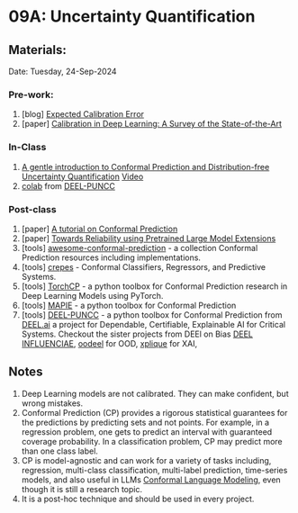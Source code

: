 # 09A: Uncertainty Quantification {.unnumbered}

## Materials:
Date: Tuesday, 24-Sep-2024

### Pre-work:
1. \[blog\] [Expected Calibration Error](https://towardsdatascience.com/expected-calibration-error-ece-a-step-by-step-visual-explanation-with-python-code-c3e9aa12937d)
2. \[paper\] [Calibration in Deep Learning: A Survey of the State-of-the-Art](https://arxiv.org/abs/2308.01222)

### In-Class
1. [A gentle introduction to Conformal Prediction and Distribution-free Uncertainty Quantification](https://people.eecs.berkeley.edu/~angelopoulos/publications/downloads/gentle_intro_conformal_dfuq.pdf) [Video](https://www.youtube.com/watch?v=nql000Lu_iE)
2. [colab](https://colab.research.google.com/drive/1TC_BM7JaEYtBIq6yuYB5U4cJjeg71Tch) from [DEEL-PUNCC](https://github.com/deel-ai/puncc)

### Post-class
1. \[paper\] [A tutorial on Conformal Prediction](https://jmlr.csail.mit.edu/papers/volume9/shafer08a/shafer08a.pdf)
2. \[paper\] [Towards Reliability using Pretrained Large Model Extensions](https://arxiv.org/abs/2207.07411)
3. \[tools\] [awesome-conformal-prediction](https://github.com/valeman/awesome-conformal-prediction) - a collection Conformal Prediction resources including implementations.
4. \[tools\] [crepes](https://github.com/henrikbostrom/crepes) - Conformal Classifiers, Regressors, and Predictive Systems.
5. \[tools\] [TorchCP](https://github.com/ml-stat-Sustech/TorchCP) - a python toolbox for Conformal Prediction research in Deep Learning Models using PyTorch.
6. \[tools\] [MAPIE](https://github.com/scikit-learn-contrib/MAPIE) - a python toolbox for Conformal Prediction
7. \[tools\] [DEEL-PUNCC](https://github.com/deel-ai/puncc) - a python toolbox for Conformal Prediction from [DEEL.ai](https://www.deel.ai/) a project for Dependable, Certifiable, Explainable AI for Critical Systems. Checkout the sister projects from DEEl on Bias [DEEL INFLUENCIAE](https://github.com/deel-ai/influenciae), [oodeel](https://github.com/deel-ai/oodeel) for OOD, [xplique](https://github.com/deel-ai/xplique) for XAI, 




## Notes
1. Deep Learning models are not calibrated. They can make confident, but wrong mistakes.
2. Conformal Prediction (CP) provides a rigorous statistical guarantees for the predictions by predicting sets and not points. For example, in a regression problem, one gets to predict an interval with guaranteed coverage probability. In a classification problem, CP may predict more than one class label.
3. CP is model-agnostic and can work for a variety of tasks including, regression, multi-class classification, multi-label prediction, time-series models, and also useful in LLMs [Conformal Language Modeling](https://arxiv.org/abs/2306.10193), even though it is still a research topic.
4. It is a post-hoc technique and should be used in every project.
